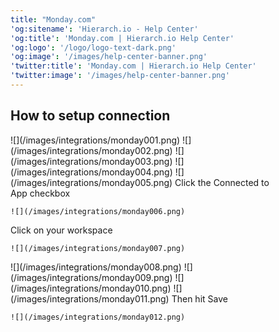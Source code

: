 ```yaml
---
title: "Monday.com"
'og:sitename': 'Hierarch.io - Help Center'
'og:title': 'Monday.com | Hierarch.io Help Center'
'og:logo': '/logo/logo-text-dark.png'
'og:image': '/images/help-center-banner.png'
'twitter:title': 'Monday.com | Hierarch.io Help Center'
'twitter:image': '/images/help-center-banner.png'
---
```


## How to setup connection

<Steps>
  <Step title="Login to your Monday.com account" />

  <Step title="Click on your profile icon on the top right corner of the screen">
    ![](/images/integrations/monday001.png)
  </Step>

  <Step title="Click Developers">
    ![](/images/integrations/monday002.png)
  </Step>

  <Step title="Click My access tokens on the sidebar">
    ![](/images/integrations/monday003.png)
  </Step>

  <Step title="Click Show">
    ![](/images/integrations/monday004.png)
  </Step>

  <Step title="Then click Copy">
    ![](/images/integrations/monday005.png)
  </Step>

  <Step title="Go to your integrations panel and paste the API token">
    Click the Connected to App checkbox

    ![](/images/integrations/monday006.png)
  </Step>

  <Step title="Go back to monday.com">
    Click on your workspace

    ![](/images/integrations/monday007.png)
  </Step>

  <Step title="Copy workspace id from the url">
    ![](/images/integrations/monday008.png)
  </Step>

  <Step title="Click on your board">
    ![](/images/integrations/monday009.png)
  </Step>

  <Step title="Copy your board id from the url">
    ![](/images/integrations/monday010.png)
  </Step>

  <Step title="Paste these on the Settings tab on the integrations panel">
    ![](/images/integrations/monday011.png)
  </Step>

  <Step title="Go to Actions tab, click the checkbox that you want">
    Then hit Save

    ![](/images/integrations/monday012.png)
  </Step>
</Steps>